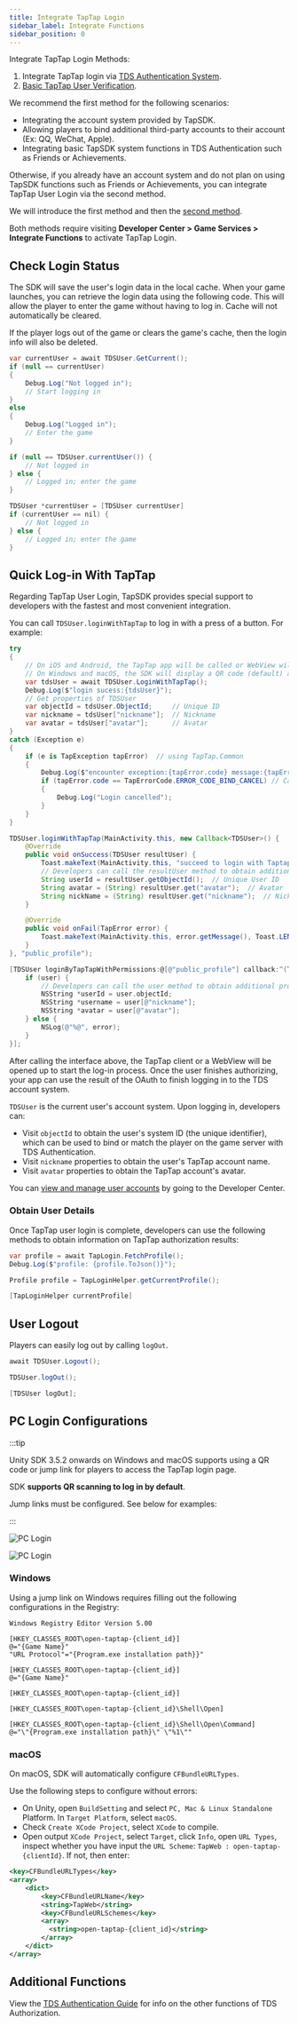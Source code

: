 ```yaml
---
title: Integrate TapTap Login
sidebar_label: Integrate Functions
sidebar_position: 0
---
```



Integrate TapTap Login Methods:

1. Integrate TapTap login via [TDS Authentication System](/sdk/authentication/features).
2. [Basic TapTap User Verification](/sdk/taptap-login/guide/tap-login/).

We recommend the first method for the following scenarios:

- Integrating the account system provided by TapSDK.
- Allowing players to bind additional third-party accounts to their account (Ex: QQ, WeChat, Apple).
- Integrating basic TapSDK system functions in TDS Authentication such as Friends or Achievements.

Otherwise, if you already have an account system and do not plan on using TapSDK functions such as Friends or Achievements, you can integrate TapTap User Login via the second method.

We will introduce the first method and then the [second method](/sdk/taptap-login/guide/tap-login/).

Both methods require visiting **Developer Center > Game Services > Integrate Functions** to activate TapTap Login.




## Check Login Status

The SDK will save the user's login data in the local cache. When your game launches, you can retrieve the login data using the following code. This will allow the player to enter the game without having to log in.
Cache will not automatically be cleared.

If the player logs out of the game or clears the game's cache, then the login info will also be deleted.

<MultiLang>

```cs
var currentUser = await TDSUser.GetCurrent();
if (null == currentUser)
{
    Debug.Log("Not logged in");
    // Start logging in
}
else
{
    Debug.Log("Logged in");
    // Enter the game
}
```

```java
if (null == TDSUser.currentUser()) {
    // Not logged in
} else {
    // Logged in; enter the game
}
```

```objectivec
TDSUser *currentUser = [TDSUser currentUser]
if (currentUser == nil) {
    // Not logged in
} else {
    // Logged in; enter the game
}
```

</MultiLang>

## Quick Log-in With TapTap

Regarding TapTap User Login, TapSDK provides special support to developers with the fastest and most convenient integration.

You can call `TDSUser.loginWithTapTap` to log in with a press of a button. For example:

<MultiLang>

```cs
try
{
    // On iOS and Android, the TapTap app will be called or WebView will be used to log in.
    // On Windows and macOS, the SDK will display a QR code (default) and a jump link (to be configured).
    var tdsUser = await TDSUser.LoginWithTapTap();
    Debug.Log($"login sucess:{tdsUser}");
    // Get properties of TDSUser
    var objectId = tdsUser.ObjectId;     // Unique ID
    var nickname = tdsUser["nickname"];  // Nickname
    var avatar = tdsUser["avatar"];      // Avatar
}
catch (Exception e)
{
    if (e is TapException tapError)  // using TapTap.Common
    {
        Debug.Log($"encounter exception:{tapError.code} message:{tapError.message}");
        if (tapError.code == TapErrorCode.ERROR_CODE_BIND_CANCEL) // Cancel Login
        {
            Debug.Log("Login cancelled");
        }
    }
}
```

```java
TDSUser.loginWithTapTap(MainActivity.this, new Callback<TDSUser>() {
    @Override
    public void onSuccess(TDSUser resultUser) {
        Toast.makeText(MainActivity.this, "succeed to login with Taptap.", Toast.LENGTH_SHORT).show();
        // Developers can call the resultUser method to obtain additional properties.
        String userId = resultUser.getObjectId();  // Unique User ID
        String avatar = (String) resultUser.get("avatar");  // Avatar
        String nickName = (String) resultUser.get("nickname");  // Nickname
    }

    @Override
    public void onFail(TapError error) {
        Toast.makeText(MainActivity.this, error.getMessage(), Toast.LENGTH_SHORT).show();
    }
}, "public_profile");
```

```objectivec
[TDSUser loginByTapTapWithPermissions:@[@"public_profile"] callback:^(TDSUser * _Nullable user, NSError * _Nullable error) {
    if (user) {
        // Developers can call the user method to obtain additional properties.
        NSString *userId = user.objectId;
        NSString *username = user[@"nickname"];
        NSString *avatar = user[@"avatar"];
    } else {
        NSLog(@"%@", error);
    }
}];
```

</MultiLang>

After calling the interface above, the TapTap client or a WebView will be opened up to start the log-in process. Once the user finishes authorizing, your app can use the result of the OAuth to finish logging in to the TDS account system.

`TDSUser` is the current user's account system. Upon logging in, developers can:

- Visit `objectId` to obtain the user's system ID (the unique identifier), which can be used to bind or match the player on the game server with TDS Authentication.
- Visit `nickname` properties to obtain the user's TapTap account name.
- Visit `avatar` properties to obtain the TapTap account's avatar.

You can [view and manage user accounts](/sdk/authentication/features/#admin-console) by going to the Developer Center.

### Obtain User Details

Once TapTap user login is complete, developers can use the following methods to obtain information on TapTap authorization results:

<MultiLang>

```cs
var profile = await TapLogin.FetchProfile();
Debug.Log($"profile: {profile.ToJson()}");
```

```java
Profile profile = TapLoginHelper.getCurrentProfile();
```

```objectivec
[TapLoginHelper currentProfile]
```

</MultiLang>

<Profiles />


## User Logout

Players can easily log out by calling `logOut`.

<MultiLang>

```cs
await TDSUser.Logout();
```

```java
TDSUser.logOut();
```

```objectivec
[TDSUser logOut];
```

</MultiLang>

## PC Login Configurations

:::tip

Unity SDK 3.5.2 onwards on Windows and macOS supports using a QR code or jump link for players to access the TapTap login page.

SDK **supports QR scanning to log in by default**.

Jump links must be configured. See below for examples:

:::

<Conditional region='cn'>

![PC Login](https://capacity-files.lcfile.com/BGyFDAQUNUrw9EuMcx8SyP7pek4BKz5u/taptap-login-pc.png)

</Conditional>

<Conditional region='global'>

![PC Login](https://capacity-files.lcfile.com/GI0d6OOdTq4Xaphumdiayqi16JBgbmMg/taptap-login-pc.png)

</Conditional>

### Windows

Using a jump link on Windows requires filling out the following configurations in the Registry:

```
Windows Registry Editor Version 5.00

[HKEY_CLASSES_ROOT\open-taptap-{client_id}]
@="{Game Name}"
"URL Protocol"="{Program.exe installation path}}"

[HKEY_CLASSES_ROOT\open-taptap-{client_id}]
@="{Game Name}"

[HKEY_CLASSES_ROOT\open-taptap-{client_id}]

[HKEY_CLASSES_ROOT\open-taptap-{client_id}\Shell\Open]

[HKEY_CLASSES_ROOT\open-taptap-{client_id}\Shell\Open\Command]
@="\"{Program.exe installation path}\" \"%1\""
```

### macOS

On macOS, SDK will automatically configure `CFBundleURLTypes`.

Use the following steps to configure without errors:

- On Unity, open `BuildSetting` and select `PC, Mac & Linux Standalone` Platform. In `Target Platform`, select `macOS`.
- Check `Create XCode Project`, select `XCode` to compile.
- Open output `XCode Project`, select `Target`, click `Info`, open `URL Types`, inspect whether you have input the `URL Scheme`: `TapWeb : open-taptap-{clientId}`. If not, then enter:

```xml
<key>CFBundleURLTypes</key>
<array>
    <dict>
        <key>CFBundleURLName</key>
        <string>TapWeb</string>
        <key>CFBundleURLSchemes</key>
        <array>
          <string>open-taptap-{client_id}</string>
        </array>
    </dict>
</array>
```

## Additional Functions

View the [TDS Authentication Guide](/sdk/authentication/guide/) for info on the other functions of TDS Authorization.
